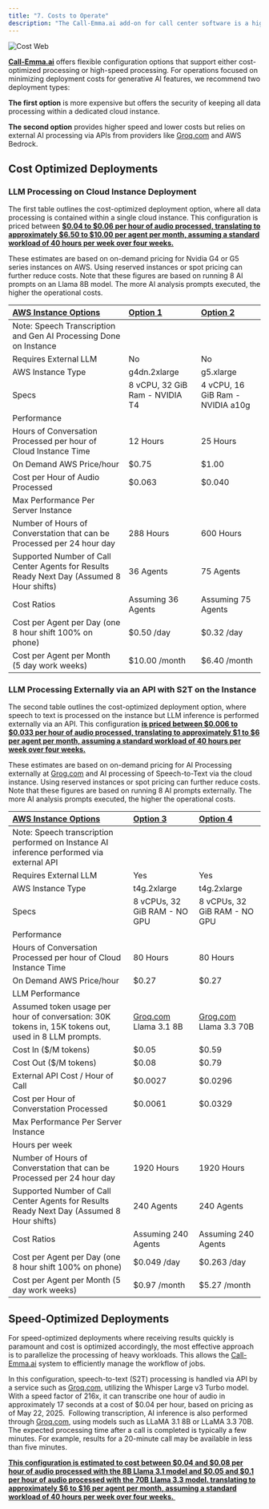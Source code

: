 ```yaml
---
title: "7. Costs to Operate"
description: "The Call-Emma.ai add-on for call center software is a highly configurable solution that enables organizations to optimize for cost, quality, and speed based on their specific use cases. This page outlines various configuration options along with their associated operating costs, calculated per hour of audio conversation processed and per agent. Please note: actual pricing may vary significantly depending on negotiated cloud infrastructure rates and external AI token costs. "
---
```


![Cost Web](/images/cost.webp)

[**Call-Emma.ai**](http://Call-Emma.ai) offers flexible configuration options that support either cost-optimized processing or high-speed processing. For operations focused on minimizing deployment costs for generative AI features, we recommend two deployment types:

**The first option** is more expensive but offers the security of keeping all data processing within a dedicated cloud instance.

**The second option** provides higher speed and lower costs but relies on external AI processing via APIs from providers like [Groq.com](http://Groq.com) and AWS Bedrock.

## Cost Optimized Deployments

### LLM Processing on Cloud Instance Deployment 

The first table outlines the cost-optimized deployment option, where all data processing is contained within a single cloud instance. This configuration is priced between **<u>\$0.04 to \$0.06 per hour of audio processed, translating to approximately \$6.50 to \$10.00 per agent per month, assuming a standard workload of 40 hours per week over four weeks.</u>**

These estimates are based on on-demand pricing for Nvidia G4 or G5 series instances on AWS. Using reserved instances or spot pricing can further reduce costs. Note that these figures are based on running 8 AI prompts on an Llama 8B model. The more AI analysis prompts executed, the higher the operational costs.

| <u>AWS Instance Options</u>                                                               | <u>Option 1</u>                | <u>Option 2</u>                  |
| :---------------------------------------------------------------------------------------- | :----------------------------- | :------------------------------- |
| Note: Speech Transcription and Gen AI Processing Done on Instance                         |                                |                                  |
| Requires External LLM                                                                     | No                             | No                               |
| AWS Instance Type                                                                         | g4dn.2xlarge                   | g5.xlarge                        |
| Specs                                                                                     | 8 vCPU, 32 GiB Ram - NVIDIA T4 | 4 vCPU, 16 GiB Ram - NVIDIA a10g |
| Performance                                                                               |                                |                                  |
| Hours of Conversation Processed per hour of Cloud Instance Time                           | 12 Hours                       | 25 Hours                         |
| On Demand AWS Price/hour                                                                  | \$0.75                         | \$1.00                           |
| Cost per Hour of Audio Processed                                                          | \$0.063                        | \$0.040                          |
| Max Performance Per Server Instance                                                       |                                |                                  |
| Number of Hours of Converstation that can be Processed per 24 hour day                    | 288 Hours                      | 600 Hours                        |
| Supported Number of Call Center Agents for Results Ready Next Day (Assumed 8 Hour shifts) | 36 Agents                      | 75 Agents                        |
| Cost Ratios                                                                               | Assuming 36 Agents             | Assuming 75 Agents               |
| Cost per Agent per Day (one 8 hour shift 100% on phone)                                   | \$0.50 /day                    | \$0.32 /day                      |
| Cost per Agent per Month (5 day work weeks)                                               | \$10.00 /month                 | \$6.40 /month                    |

### LLM Processing Externally via an API with S2T on the Instance 

The second table outlines the cost-optimized deployment option, where speech to text is processed on the instance but LLM inference is performed externally via an API. This configuration **<u>is priced between \$0.006 to \$0.033 per hour of audio processed, translating to approximately \$1 to \$6 per agent per month, assuming a standard workload of 40 hours per week over four weeks.</u>**

These estimates are based on on-demand pricing for AI Processing externally at [<u>Grog.com</u>](http://Grog.com) and AI processing of Speech-to-Text via the cloud instance. Using reserved instances or spot pricing can further reduce costs. Note that these figures are based on running 8 AI prompts externally. The more AI analysis prompts executed, the higher the operational costs.

| **<u>AWS Instance Options</u>**                                                                     | **<u>Option 3</u>**                      | **<u>Option 4</u>**                       |
| :-------------------------------------------------------------------------------------------------- | :--------------------------------------- | :---------------------------------------- |
| Note: Speech transcription performed on Instance AI inference performed via external API            |                                          |                                           |
| Requires External LLM                                                                               | Yes                                      | Yes                                       |
| AWS Instance Type                                                                                   | t4g.2xlarge                              | t4g.2xlarge                               |
| Specs                                                                                               | 8 vCPUs, 32 GiB RAM - NO GPU             | 8 vCPUs, 32 GiB RAM - NO GPU              |
| Performance                                                                                         |                                          |                                           |
| Hours of Conversation Processed per hour of Cloud Instance Time                                     | 80 Hours                                 | 80 Hours                                  |
| On Demand AWS Price/hour                                                                            | \$0.27                                   | \$0.27                                    |
| LLM Performance                                                                                     |                                          |                                           |
| Assumed token usage per hour of conversation: 30K tokens in, 15K tokens out, used in 8 LLM prompts. | [Groq.com](http://Groq.com) Llama 3.1 8B | [Grog.com](http://Grog.com) Llama 3.3 70B |
| Cost In (\$/M tokens)                                                                               | \$0.05                                   | \$0.59                                    |
| Cost Out (\$/M tokens)                                                                              | \$0.08                                   | \$0.79                                    |
| External API Cost / Hour of Call                                                                    | \$0.0027                                 | \$0.0296                                  |
| Cost per Hour of Converstation Processed                                                            | \$0.0061                                 | \$0.0329                                  |
| Max Performance Per Server Instance                                                                 |                                          |                                           |
| Hours per week                                                                                      |                                          |                                           |
| Number of Hours of Converstation that can be Processed per 24 hour day                              | 1920 Hours                               | 1920 Hours                                |
| Supported Number of Call Center Agents for Results Ready Next Day (Assumed 8 Hour shifts)           | 240 Agents                               | 240 Agents                                |
| Cost Ratios                                                                                         | Assuming 240 Agents                      | Assuming 240 Agents                       |
| Cost per Agent per Day (one 8 hour shift 100% on phone)                                             | \$0.049 /day                             | \$0.263 /day                              |
| Cost per Agent per Month (5 day work weeks)                                                         | \$0.97 /month                            | \$5.27 /month                             |

## **Speed-Optimized Deployments**

For speed-optimized deployments where receiving results quickly is paramount and cost is optimized accordingly, the most effective approach is to parallelize the processing of heavy workloads. This allows the [Call-Emma.ai](http://Call-Emma.ai) system to efficiently manage the workflow of jobs.

In this configuration, speech-to-text (S2T) processing is handled via API by a service such as [Groq.com](http://Groq.com), utilizing the Whisper Large v3 Turbo model. With a speed factor of 216x, it can transcribe one hour of audio in approximately 17 seconds at a cost of \$0.04 per hour, based on pricing as of May 22, 2025.  Following transcription, AI inference is also performed through [Groq.com](http://Groq.com), using models such as LLaMA 3.1 8B or LLaMA 3.3 70B. The expected processing time after a call is completed is typically a few minutes. For example, results for a 20-minute call may be available in less than five minutes.

**<u>This configuration is estimated to cost between \$0.04 and \$0.08 per hour of audio processed with the 8B Llama 3.1 model and \$0.05 and \$0.1 per hour of audio processed with the 70B Llama 3.3 model. translating to approximately \$6 to \$16 per agent per month, assuming a standard workload of 40 hours per week over four weeks. </u>**